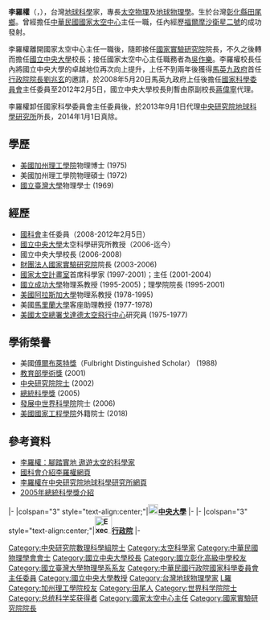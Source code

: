 {{Unreferenced|time=2013-10-08T03:12:55+00:00}}
{{Infobox_person
| name = 李羅權
| image name =2007Taipei101RunUp EnterpriseGroup Lou-chuang Lee.jpg
| width =200
| now = 
| period =
| sex =男 
| Native place =
| place of birth = {{ROC|臺灣省}}[[彰化縣|彰化縣]][[田尾鄉|田尾鄉]]
| party =
| nationality = {{ROC}}
| date of birth = {{Birth date and age|1947|4|20}}
| profession =太空物理及地球物理學
| educate =
*[[美國|美國]][[加州理工學院|加州理工學院]]物理博士 (1975)
*美國加州理工學院物理碩士 (1972)
*[[國立臺灣大學|國立臺灣大學]]物理學士 (1969)
| past =
*[[國科會|國科會]]主任委員（2008-2012年2月5日）
*[[國立中央大學|國立中央大學]]太空科學研究所教授（2006-迄今）
*國立中央大學校長 (2006-2008)
*[[財團法人國家實驗研究院|財團法人國家實驗研究院]]院長 (2003-2006)
*[[國家太空中心_(中華民國)|國家太空計畫室]]首席科學家 (1997-2001)；主任 (2001-2004)
*[[國立成功大學|國立成功大學]]物理系教授 (1995-2005)；理學院院長 (1995-2001)
*[[美國|美國]][[阿拉斯加大學|阿拉斯加大學]]物理系教授 (1978-1995)
*美國[[馬里蘭大學|馬里蘭大學]]客座助理教授 (1977-1978)
*[[美國太空總署|美國太空總署]][[戈達德太空飛行中心|戈達德太空飛行中心]]研究員 (1975-1977)
}}
'''李羅權'''（{{lang-en|'''Louis Lee'''}}，{{bd|1947年|4月20日||}}），台灣[[地球科學|地球科學]]家，專長[[太空物理|太空物理]]及[[地球物理學|地球物理學]]。生於台灣[[彰化縣|彰化縣]][[田尾鄉|田尾鄉]]。曾經擔任[[中華民國國家太空中心|中華民國國家太空中心]]主任一職，任內經歷[[福爾摩沙衛星二號|福爾摩沙衛星二號]]的成功發射。

李羅權離開國家太空中心主任一職後，隨即接任[[國家實驗研究院|國家實驗研究院]]院長，不久之後轉而擔任[[國立中央大學|國立中央大學]]校長；接任國家太空中心主任職務者為[[吳作樂|吳作樂]]。李羅權校長任內將國立中央大學的卓越地位再次向上提升，上任不到兩年後獲得[[馬英九政府|馬英九政府]]首任[[行政院院長|行政院院長]][[劉兆玄|劉兆玄]]的邀請，於2008年5月20日馬英九政府上任後擔任[[國家科學委員會|國家科學委員會]]主任委員至2012年2月5日，國立中央大學校長則暫由原副校長[[蔣偉寧|蔣偉寧]]代理。

李羅權卸任國家科學委員會主任委員後，於2013年9月1日代理[[中央研究院地球科學研究所|中央研究院地球科學研究所]]所長，2014年1月1日真除。

==學歷==
*[[美國|美國]][[加州理工學院|加州理工學院]]物理博士 (1975)
*美國加州理工學院物理碩士 (1972)
*[[國立臺灣大學|國立臺灣大學]]物理學士 (1969)

==經歷==
*[[國科會|國科會]]主任委員（2008-2012年2月5日）
*[[國立中央大學|國立中央大學]]太空科學研究所教授（2006-迄今）
*國立中央大學校長 (2006-2008)
*[[財團法人國家實驗研究院|財團法人國家實驗研究院]]院長 (2003-2006)
*[[國家太空中心_(中華民國)|國家太空計畫室]]首席科學家 (1997-2001)；主任 (2001-2004)
*[[國立成功大學|國立成功大學]]物理系教授 (1995-2005)；理學院院長 (1995-2001)
*[[美國|美國]][[阿拉斯加大學|阿拉斯加大學]]物理系教授 (1978-1995)
*美國[[馬里蘭大學|馬里蘭大學]]客座助理教授 (1977-1978)
*[[美國太空總署|美國太空總署]][[戈達德太空飛行中心|戈達德太空飛行中心]]研究員 (1975-1977)

==學術榮譽==
*美國[[福布莱特计划|傅爾布萊特獎]]（Fulbright Distinguished Scholar） (1988)
*[[教育部學術獎|教育部學術獎]] (2001)
*[[中央研究院院士|中央研究院院士]] (2002)
*[[總統科學獎|總統科學獎]] (2005)
*[[發展中世界科學院|發展中世界科學院]]院士 (2006)
*[[美國國家工程學院|美國國家工程學院]]外籍院士 (2018)

==參考資料==
*[https://web.archive.org/web/20120723083848/http://sec.ncu.edu.tw/ncunews/163/topics_102.html 李羅權：腳踏實地 遨遊太空的科學家]
*[https://web.archive.org/web/20120118061551/http://web1.nsc.gov.tw/ct.aspx?xItem=9881&ctNode=295&mp=1 國科會介紹李羅權網頁]
*[https://web.archive.org/web/20140324140954/http://www.earth.sinica.edu.tw/people/leelc.html 李羅權在中央研究院地球科學研究所網頁]
*[http://www.ydcreative.com/demo/2013SciencePrize/pdf/cn/2005-2.pdf 2005年總統科學獎介紹] {{Wayback|url=http://www.ydcreative.com/demo/2013SciencePrize/pdf/cn/2005-2.pdf |date=20190502224613 }}

{{start box}}
{{s-edu}}
|-
|colspan="3" style="text-align:center;"|'''[[File:NCULogo.svg|20px]][[國立中央大學|中央大學]]'''
|-
{{s-before|[[劉全生|劉全生]]}}
{{s-title|[[國立中央大學|中央大學]]校長<br><small>[[在台復校|在台復校]]第六任<br>2006年2月1日－2008年5月20日}}
{{s-after|[[蔣偉寧|蔣偉寧]]<br><small>（代理，後真除）}}
{{s-gov|roc}}
|-
|colspan="3" style="text-align:center;"|'''[[File:Executive_Yuan,ROC_LOGO.svg|34px]][[行政院|行政院]]'''
|-
{{s-before|[[陳建仁|陳建仁]]}}
{{s-title|[[行政院國家科學委員會|行政院國家科學委員會]]主任委員<br><small>第十三任<br>2008年5月20日－2012年2月6日}}
{{s-after|[[朱敬一|朱敬一]]}}
{{end box}}

{{劉兆玄內閣}}
{{国立中央大学}}
{{臺大物理系}}
{{总统科学奖}}
{{中央研究院第二十四届院士}}
{{authority control}}

{{DEFAULTSORT:L李}}
[[Category:中央研究院數理科學組院士|Category:中央研究院數理科學組院士]]
[[Category:太空科學家|Category:太空科學家]]
[[Category:中華民國物理學會會士|Category:中華民國物理學會會士]]
[[Category:國立中央大學校長|Category:國立中央大學校長]]
[[Category:國立彰化高級中學校友|Category:國立彰化高級中學校友]]
[[Category:國立臺灣大學物理學系系友|Category:國立臺灣大學物理學系系友]]
[[Category:中華民國行政院國家科學委員會主任委員|Category:中華民國行政院國家科學委員會主任委員]]
[[Category:國立中央大學教授|Category:國立中央大學教授]]
[[Category:台灣地球物理學家|Category:台灣地球物理學家]]
[[Category:李姓|L羅]]
[[Category:加州理工學院校友|Category:加州理工學院校友]]
[[Category:田尾人|Category:田尾人]]
[[Category:世界科学院院士|Category:世界科学院院士]]
[[Category:总统科学奖获得者|Category:总统科学奖获得者]]
[[Category:國家太空中心主任|Category:國家太空中心主任]]
[[Category:國家實驗研究院院長|Category:國家實驗研究院院長]]